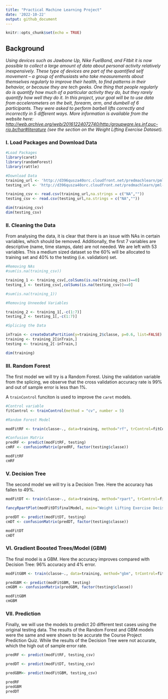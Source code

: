 ```yaml
---
title: "Practical Machine Learning Project"
date: '2022-10-22'
output: github_document
---
```


```r
knitr::opts_chunk$set(echo = TRUE)
```
## Background
*Using devices such as Jawbone Up, Nike FuelBand, and Fitbit it is now possible to collect a large amount of data about personal activity relatively inexpensively. These type of devices are part of the quantified self movement – a group of enthusiasts who take measurements about themselves regularly to improve their health, to find patterns in their behavior, or because they are tech geeks. One thing that people regularly do is quantify how much of a particular activity they do, but they rarely quantify how well they do it. In this project, your goal will be to use data from accelerometers on the belt, forearm, arm, and dumbell of 6 participants. They were asked to perform barbell lifts correctly and incorrectly in 5 different ways. More information is available from the website here: <http://web.archive.org/web/20161224072740/http:/groupware.les.inf.puc-rio.br/har#literature> (see the section on the Weight Lifting Exercise Dataset).*

### I. Load Packages and Download Data

```r
#Load Packages
library(caret)
library(randomForest)
library(rattle)

#Download Data
training_url <- 'http://d396qusza40orc.cloudfront.net/predmachlearn/pml-training.csv'
testing_url <- 'http://d396qusza40orc.cloudfront.net/predmachlearn/pml-testing.csv'

training_csv <- read.csv(training_url,na.strings = c("NA",""))
testing_csv <- read.csv(testing_url,na.strings = c("NA",""))

dim(training_csv)
dim(testing_csv)

```

### II. Cleaning the Data

From analysing the data, it is clear that there is an issue with NAs in certain variables, which should be removed. Additionally, the first 7 variables are descriptive (name, time stamps, date) are not needed. We are left with 53 variables. This a medium sized dataset so the 60% will be allocated to training set and 40% to the testing (i.e. validation) set. 


```r
#Removing NAs
#sum(is.na(training_csv))

training_1 <- training_csv[,colSums(is.na(training_csv))==0]
testing_1 <- testing_csv[,colSums(is.na(testing_csv))==0] 

#sum(is.na(training_1))

#Removing Unneeded Variables

training_2 <- training_1[,-c(1:7)]
testing_2 <- testing_1[,-c(1:7)]

#Splicing the Data

inTrain <- createDataPartition(y=training_2$classe, p=0.6, list=FALSE)
training <- training_2[inTrain,]
testing <- training_2[-inTrain,]

dim(training)

```

### III. Random Forest

The first model we will try is a Random Forest. Using the validation variable from the splicing, we observe that the cross validation accuracy rate is 99% and out of sample error is less than 1%.

A `trainControl` funciton is used to improve the `caret` models.

```r

#Control variable
fitControl <- trainControl(method = "cv", number = 5)

#Random Forest Model

modFitRF <- train(classe~., data=training, method="rf", trControl=fitControl, ntree=250)

#Confusion Matrix
predRF <- predict(modFitRF, testing)
cmRF <- confusionMatrix(predRF, factor(testing$classe))

modFitRF
cmRF

```

### V. Decision Tree

The second model we will try is a Decision Tree. Here the accuracy has fallen to 49%.

```r
modFitDT <- train(classe~., data=training, method="rpart", trControl=fitControl)

fancyRpartPlot(modFitDT$finalModel, main="Weight Lifting Exercise Decision Tree", sub="")

predDT <- predict(modFitDT, testing)
cmDT <- confusionMatrix(predDT, factor(testing$classe))

modFitDT
cmDT
```

### VI. Gradient Boosted Trees/Model (GBM)

The final model is a GBM. Here the accuracy improves compared with Decision Tree: 96% accuracy and 4% error.

```r
modFitGBM <- train(classe~., data=training, method="gbm", trControl=fitControl, verbose=FALSE)

predGBM <- predict(modFitGBM, testing)
cmGBM <- confusionMatrix(predGBM, factor(testing$classe))

modFitGBM
cmGBM

```

### VII. Prediction

Finally, we will use the models to predict 20 different test cases using the original testing data. 
The results of the Random Forest and GBM models were the same and were shown to be accurate the Course Project Prediction Quiz. While the results of the Decision Tree were not accurate, which the high out of sample error rate.

```r

predRF <- predict(modFitRF, testing_csv)

predDT <- predict(modFitDT, testing_csv)

predGBM<- predict(modFitGBM, testing_csv)

predRF
predGBM
predDT

```